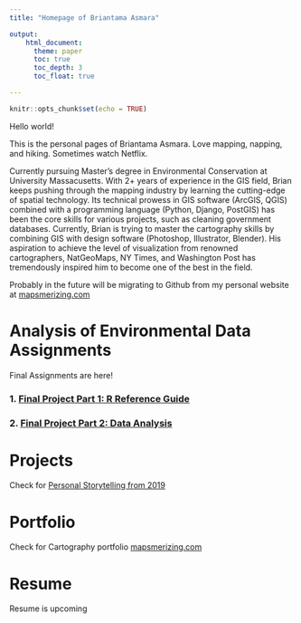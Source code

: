 ```yaml
---
title: "Homepage of Briantama Asmara"

output:
    html_document:
      theme: paper
      toc: true
      toc_depth: 3
      toc_float: true

---
```


```r

knitr::opts_chunk$set(echo = TRUE)
```

Hello world!

This is the personal pages of Briantama Asmara. Love mapping, napping, and hiking. Sometimes watch Netflix.

Currently pursuing Master's degree in Environmental Conservation at University Massacusetts. With 2+ years of experience in the GIS field, Brian keeps pushing through the mapping industry by learning the cutting-edge of spatial technology. Its technical prowess in GIS software (ArcGIS, QGIS) combined with a programming language (Python, Django, PostGIS) has been the core skills for various projects, such as cleaning government databases. Currently, Brian is trying to master the cartography skills by combining GIS with design software (Photoshop, Illustrator, Blender). His aspiration to achieve the level of visualization from renowned cartographers, NatGeoMaps, NY Times, and Washington Post has tremendously inspired him to become one of the best in the field.

Probably in the future will be migrating to Github from my personal website at [mapsmerizing.com](mapsmerizing.com)

# Analysis of Environmental Data Assignments

Final Assignments are here!

### 1. [Final Project Part 1: R Reference Guide](https://brayents.github.io/env_data/final_R_reference)
### 2. [Final Project Part 2: Data Analysis](https://brayents.github.io/env_data/final_part2)



# Projects

Check for [Personal Storytelling from 2019](https://brayents.github.io/sostory/)

# Portfolio

Check for Cartography portfolio [mapsmerizing.com](mapsmerizing.com)


# Resume
Resume is upcoming

